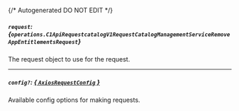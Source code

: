 {/* Autogenerated DO NOT EDIT  */}

##### `request`: *{`operations.C1ApiRequestcatalogV1RequestCatalogManagementServiceRemoveAppEntitlementsRequest`}*
The request object to use for the request.
<Collapsible>
    <C1ApiRequestcatalogV1RequestCatalogManagementServiceRemoveAppEntitlementsRequest/>
</Collapsible>

---
##### `config?`: [*{ `AxiosRequestConfig` }*](https://axios-http.com/docs/req_config)
Available config options for making requests.


